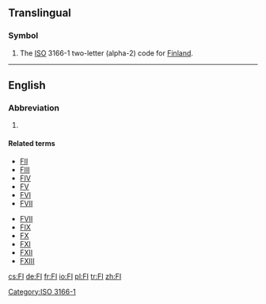 {{also|Appendix:Variations of "fi"}}
==Translingual==

===Symbol===
{{head|mul|symbol}}
# The [[ISO]] 3166-1 two-letter (alpha-2) code for [[Finland]].

[[Category:ISO 3166-1]]
----
==English==
===Abbreviation===
{{head|en|abbreviation}}
# {{abbreviation of|lang=en|factor I}} {{gloss|[[clotting factor I]]}}

====Related terms====
{{rel-top|clotting factor I}}
* [[FII]]
* [[FIII]]
* [[FIV]]
* [[FV]]
* [[FVI]]
* [[FVII]]
{{rel-mid}}
* [[FVII]]
* [[FIX]]
* [[FX]]
* [[FXI]]
* [[FXII]]
* [[FXIII]]
{{rel-bottom}}

[[cs:FI]]
[[de:FI]]
[[fr:FI]]
[[io:FI]]
[[pl:FI]]
[[tr:FI]]
[[zh:FI]]